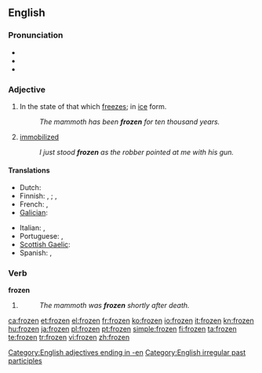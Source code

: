 ==English==

===Pronunciation===
* {{IPA|/'fɻozən/}}
* {{audio|en-us-frozen.ogg|Audio (US)}}
* {{rhymes|əʊzən}}

===Adjective===
{{en-adj}}

# In the state of that which [[freeze]]s; in [[ice]] form.
#: ''The mammoth has been '''frozen''' for ten thousand years.''
# [[immobilized]]
#: ''I just stood '''frozen''' as the robber pointed at me with his gun.''

====Translations====
{{trans-top|in the state of that which freezes}}
* Dutch: {{t+|nl|bevroren}}
* Finnish: {{i|something/-one else has done it}} {{t|fi|jäädytetty}}, {{t|fi|pakastettu}}; {{i|the thing/person has frozen on its own}} {{t|fi|jäätynyt}}, {{t|fi|pakastunut}}
* French: {{t+|fr|congelé}}, {{t+|fr|gelé}}
* [[Galician]]: {{t-|gl|xeado|xs=Galician}}
{{trans-mid}}
* Italian: {{t-|it|ghiacciato}}, {{t+|it|gelato}}
* Portuguese: {{t+|pt|congelado}}, {{t+|pt|gelado}}
* [[Scottish Gaelic]]: {{t-|gd|reòta|xs=Scottish Gaelic}}
* Spanish: {{t-|es|congelado|m}}, {{t-|es|congelada|f}}
{{trans-bottom}}

===Verb===
'''frozen'''

# {{past participle of|[[freeze]]}}
#: ''The mammoth was '''frozen''' shortly after death.''

[[Category:English adjectives ending in -en]]
[[Category:English irregular past participles]]

[[ca:frozen]]
[[et:frozen]]
[[el:frozen]]
[[fr:frozen]]
[[ko:frozen]]
[[io:frozen]]
[[it:frozen]]
[[kn:frozen]]
[[hu:frozen]]
[[ja:frozen]]
[[pl:frozen]]
[[pt:frozen]]
[[simple:frozen]]
[[fi:frozen]]
[[ta:frozen]]
[[te:frozen]]
[[tr:frozen]]
[[vi:frozen]]
[[zh:frozen]]
